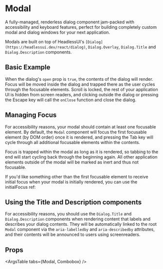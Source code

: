 
<Meta title="Interaction/Modal/Overview" component={Modal} />

# Modal

A fully-managed, renderless dialog component jam-packed with accessibility and keyboard features, perfect for building completely custom modal and dialog windows for your next application.

Modals are built on top of HeadlessUI's `[Dialog](https://headlessui.dev/react/dialog)`, `Dialog.Overlay`, `Dialog.Title` and `Dialog.Description` components.


## Basic Example

When the dialog's `open` prop is `true`, the contents of the dialog will render. Focus will be moved inside the dialog and trapped there as the user cycles through the focusable elements. Scroll is locked, the rest of your application UI is hidden from screen readers, and clicking outside the dialog or pressing the Escape key will call the `onClose` function and close the dialog.

<Canvas>
  <Story name='1. Modal' id='interaction-modal--basic' />
</Canvas>

## Managing Focus

For accessibility reasons, your modal should contain at least one focusable element. By default, the `Modal` component will focus the first focusable element (by DOM order) once it is rendered, and pressing the Tab key will cycle through all additional focusable elements within the contents.

Focus is trapped within the modal as long as it is rendered, so tabbing to the end will start cycling back through the beginning again. All other application elements outside of the modal will be marked as inert and thus not focusable.

If you'd like something other than the first focusable element to receive initial focus when your modal is initially rendered, you can use the initialFocus ref:

## Using the Title and Description components

For accessibility reasons, you should use the `Dialog.Title` and `Dialog.Description` components when rendering content that labels and describes your dialog contents. They will be automatically linked to the root `Modal` component via the `aria-labelledby` and `aria-describedby` attributes, and their contents will be announced to users using screenreaders.

## Props

<ArgsTable tabs={Modal, Combobox} />
